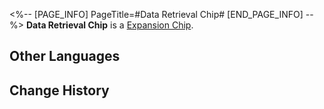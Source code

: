 <%-- [PAGE_INFO]
PageTitle=#Data Retrieval Chip#
[END_PAGE_INFO] --%>
{{Item Infobox
|id          = 250221
|image       = Item Data Retrieval Chip.png
|type        = Expansion Chip
|invCategory = 
|rarity      = 4
|effect      = 
|description = After defeating an enemy, the wearer restores a massive amount of HP.
}}
{{Description|A game item in Aetherium Wars. Aether Spirits will gain a special enhanced ability after equipping it.}}
'''Data Retrieval Chip''' is a [[Expansion Chip]].

==Other Languages==
{{Other Languages
|en   = Data Retrieval Chip
|zhs  = 数据回收芯片
|zht  = 資料回收晶片
|ja   = チップ「データ回収」
|ko   = 데이터 회수 칩
|es   = Chip de recuperación de datos
|fr   = Puce de récupération de données
|ru   = Чип извлечения данных
|th   = ชิปกู้ข้อมูล
|vi   = Chip Thu Hồi Dữ Liệu
|de   = Chip: Datenabfrage
|id   = Data Retrieval Chip
|pt   = Chip de Recuperação de Dados
}}

==Change History==
{{Change History|1.4}}